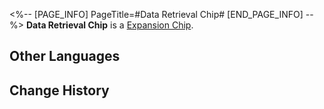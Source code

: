 <%-- [PAGE_INFO]
PageTitle=#Data Retrieval Chip#
[END_PAGE_INFO] --%>
{{Item Infobox
|id          = 250221
|image       = Item Data Retrieval Chip.png
|type        = Expansion Chip
|invCategory = 
|rarity      = 4
|effect      = 
|description = After defeating an enemy, the wearer restores a massive amount of HP.
}}
{{Description|A game item in Aetherium Wars. Aether Spirits will gain a special enhanced ability after equipping it.}}
'''Data Retrieval Chip''' is a [[Expansion Chip]].

==Other Languages==
{{Other Languages
|en   = Data Retrieval Chip
|zhs  = 数据回收芯片
|zht  = 資料回收晶片
|ja   = チップ「データ回収」
|ko   = 데이터 회수 칩
|es   = Chip de recuperación de datos
|fr   = Puce de récupération de données
|ru   = Чип извлечения данных
|th   = ชิปกู้ข้อมูล
|vi   = Chip Thu Hồi Dữ Liệu
|de   = Chip: Datenabfrage
|id   = Data Retrieval Chip
|pt   = Chip de Recuperação de Dados
}}

==Change History==
{{Change History|1.4}}